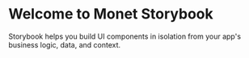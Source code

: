 
<Meta title="Monet/Introduction" />

# Welcome to Monet Storybook

Storybook helps you build UI components in isolation from your app's business logic, data, and context.
